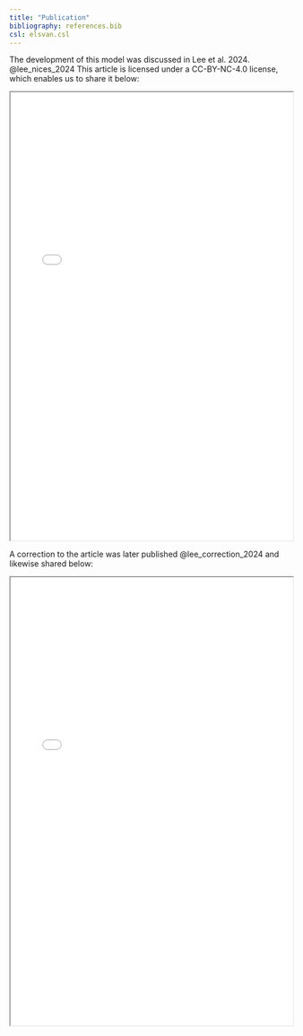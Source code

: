 ```yaml
---
title: "Publication"
bibliography: references.bib
csl: elsvan.csl
---
```


The development of this model was discussed in Lee et al. 2024. @lee_nices_2024 This article is licensed under a CC-BY-NC-4.0 license, which enables us to share it below:

<iframe width="100%" height="800" src="lee_2024_nice_pathways_pilot.pdf"></iframe>

A correction to the article was later published @lee_correction_2024 and likewise shared below:

<iframe width="100%" height="800" src="lee_2024_correction.pdf"></iframe>